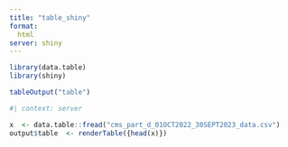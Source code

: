 ```yaml
---
title: "table_shiny"
format: 
  html
server: shiny
---
```

<!--

Working ... make output$table look nicer

USAGE:    quarto serve table_shiny.qmd <CR>   
THEN open browser to <http://127.0.0.1:PORT> Port will display in terminal

REF: 	https://github.com/quarto-dev/quarto-web/blob/main/docs/interactive/shiny/_examples/old-faithful/shiny-old-faithful.qmd

-->

```r
library(data.table)
library(shiny)
```

```r
tableOutput("table")
```

```r
#| context: server

x  <- data.table::fread("cms_part_d_01OCT2022_30SEPT2023_data.csv")
output$table  <- renderTable({head(x)})
```
